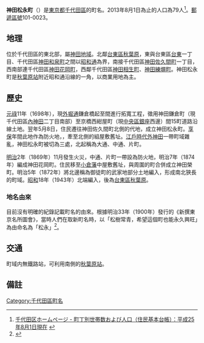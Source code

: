 {{pathnav|日本|東京都|千代田區|frame=1}}
{{Infobox Settlement
|official_name = 神田松永町
|native_name =
|settlement_type = [[町|町]]
|image_skyline =
|imagesize =
|image_caption =
|image_flag =
|image_seal =
| image_map =
| map_caption =
| pushpin_map =
|subdivision_type = [[國家|國家]]
|subdivision_name = [[File:Flag_of_Japan.svg|border]] [[日本|日本]]
|subdivision_type1 = [[都道府縣|都道府縣]]
|subdivision_name1 = [[File:Flag_of_Tokyo_Prefecture.svg|25px]] [[東京都|東京都]]
|subdivision_type2 = [[東京都區部|特別區]]
|subdivision_name2 = [[File:Flag_of_Chiyoda,_Tokyo.svg|25px]] [[千代田區|千代田區]]
|established_title =
|established_date =
|government_type =
|leader_title =
|leader_name =
|area_magnitude =
|area_total_sq_mi =
|area_total_km2 =
|area_land_sq_mi =
|area_land_km2 =
|area_urban_sq_mi =
|area_urban_km2 =
|area_metro_km2 =
|area_metro_sq_mi =
|population_as_of= 2013年（平成25年）8月1日
|population_footnotes =
|population_total = 79
|population_urban =
|population_metro =
|population_density_sq_mi =
|population_density_km2 =
| timezone = [[日本標準時間|JST]]
| utc_offset = +9
|timezone_DST =
|utc_offset_DST =
|latd=|latm=|lats=|latNS=
|longd=|longm=|longs=|longEW=
|elevation_footnotes=
|elevation_m =
|elevation_ft =
|postal_code_type = [[郵遞區號|郵遞區號]]
|postal_code = 101-0023
|area_code =
|website =
|footnotes =
}}
'''神田松永町'''（{{jpn|j=神田松永町|hg=かんだまつながちょう|rm=Kanda-matsunagachō|f=y}}）是[[東京都|東京都]][[千代田區|千代田區]]的町名。2013年8月1日為止的人口為79人<ref name="ward">[http://www.city.chiyoda.lg.jp/koho/kuse/gaiyo/toke/cho-setai/cho-setaih2508.html 千代田区ホームページ - 町丁別世帯数および人口（住民基本台帳）：平成25年8月1日現在] {{webarchive|url=https://web.archive.org/web/20131027221615/http://www.city.chiyoda.lg.jp/koho/kuse/gaiyo/toke/cho-setai/cho-setaih2508.html |date=2013-10-27 }}</ref>。[[郵遞區號|郵遞區號]]101-0023。

== 地理 ==
位於千代田區的東北部，屬[[神田區|神田地域]]。北鄰[[台東區|台東區]][[秋葉原|秋葉原]]，東與台東區[[台東_(台東區)|台東]]一丁目、千代田區[[神田和泉町|神田和泉町]]之間以[[昭和通|昭和通]]為界，南接千代田區[[神田佐久間町|神田佐久間町]]一丁目，西南部連千代田區[[神田花岡町|神田花岡町]]，西鄰千代田區[[神田相生町|神田相生町]]、[[神田練塀町|神田練塀町]]。神田松永町是[[秋葉原站|秋葉原站]]附近昭和通沿線的一角，以商業用地為主。

== 歷史 ==
[[元祿|元祿]]11年（1698年），現[[外堀通|外堀通]]鎌倉橋起至{{link-ja|數寄屋橋|数寄屋橋}}間進行拓寬工程，徵用神田鎌倉町（現千代田區[[內神田|內神田]]二丁目南部）至京橋西紺屋町（現[[中央區_(東京都)|中央區]][[銀座|銀座]]西邊）間15町道路沿線土地。翌年5月8日，住民遷往神田佐久間町北側的代地，成立神田松永町。[[享保|享保]]年間此地作為防火地，，牽至北側的{{link-ja|徒士|徒士}}組屋敷舊址。[[江戶時代|江戶時代]][[外神田|外神田]]一帶町域雜亂，神田松永町被切為三處，北起稱為大通、中通、片町。

[[明治|明治]]2年（1869年）11月發生火災，中通、片町一帶設為防火地，明治7年（1874年）編成神田花岡町。住民移至[[小倉藩|小倉藩]]{{link-ja|小笠原氏|小笠原氏|小笠原家}}中屋敷舊址，與周圍的町合併成立神田榮町。明治5年（1872年）將北邊稱為御徒町的武家地部分土地編入，形成南北狹長的町域。[[昭和|昭和]]18年（1943年）北端編入{{link-ja|下谷區|下谷区}}，後為[[台東區|台東區]][[秋葉原|秋葉原]]。
=== 地名由來 ===
目前沒有明確的紀錄記載町名的由來。根據明治33年（1900年）發行的《新撰東京名所圖會》，當時人們在取新町名時，以「松樹常青，希望這個町也能永久興旺」為由命名為「松永」<ref>{{Cite web |url=http://www.city.chiyoda.lg.jp/koho/bunka/bunka/chome/yurai/matsunaga.html |title=千代田区ホームページ - 千代田区 町名由来板ガイド：松永町（まつながちょう） |access-date=2013-08-16 |archive-date=2020-09-23 |archive-url=https://web.archive.org/web/20200923090000/https://www.city.chiyoda.lg.jp/koho/bunka/bunka/chome/yurai/matsunaga.html |dead-url=no }}</ref>。

== 交通 ==
町域内無鐵路站，可利用南側的[[秋葉原站|秋葉原站]]。

== 備註 ==
{{reflist}}

{{千代田區的町名}}

{{DEFAULTSORT:Kanda-Matsunagacho}}
[[Category:千代田區町名|Category:千代田區町名]]